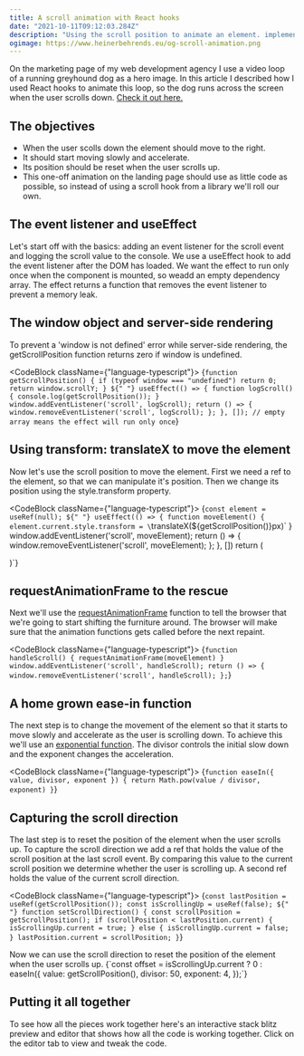 ```yaml
---
title: A scroll animation with React hooks
date: "2021-10-11T09:12:03.284Z"
description: "Using the scroll position to animate an element. implemented with React's useEffect, useState and useRef"
ogimage: https://www.heinerbehrends.eu/og-scroll-animation.png
---
```



On the marketing page of my web development agency I use a video loop of a running
greyhound dog as a hero image. In this article I described how I used React hooks
to animate this loop, so the dog runs across the screen when the user scrolls down.
[Check it out here.](https://www.flyfi.nl/)

## The objectives

- When the user scolls down the element should move to the right.
- It should start moving slowly and accelerate.
- Its position should be reset when the user scrolls up.
- This one-off animation on the landing page should use as little code as possible, so
  instead of using a scroll hook from a library we'll roll our own.

## The event listener and useEffect

Let's start off with the basics: adding an event listener for the scroll event and
logging the scroll value to the console. We use a useEffect hook to add the event
listener after the DOM has loaded. We want the effect to run only once when the
component is mounted, so weadd an empty dependency array.
The effect returns a function that removes the event listener to prevent a memory leak.

## The window object and server-side rendering

To prevent a 'window is not defined' error while server-side rendering, the getScrollPosition
function returns zero if window is undefined.

<CodeBlock className={"language-typescript"}>
  {`function getScrollPosition() {
  if (typeof window === "undefined") return 0;
  return window.scrollY;
}
${" "}
useEffect(() => {
  function logScroll() {
    console.log(getScrollPosition());
  }
  window.addEventListener('scroll', logScroll);
  return () => {
    window.removeEventListener('scroll', logScroll);
  };
}, []); // empty array means the effect will run only once`}
</CodeBlock>

## Using transform: translateX to move the element

Now let's use the scroll position to move the element. First we need a ref to the element,
so that we can manipulate it's position. Then we change its position using the style.transform
property.

<CodeBlock className={"language-typescript"}>
  {`const element = useRef(null);
${" "}
useEffect(() => {
  function moveElement() {
    element.current.style.transform = \`translateX(\${getScrollPosition()}px)\`
  }
  window.addEventListener('scroll', moveElement);
  return () => {
    window.removeEventListener('scroll', moveElement);
  };
}, [])
return (
  <div ref={element} />
)`}
</CodeBlock>

## requestAnimationFrame to the rescue

Next we'll use the [requestAnimationFrame](https://developer.mozilla.org/en-US/docs/Web/API/window/requestAnimationFrame)
function to tell the browser that we're going to start shifting the furniture around.
The browser will make sure that the animation functions gets called before the next repaint.

<CodeBlock className={"language-typescript"}>
  {`function handleScroll() {
  requestAnimationFrame(moveElement)
}
window.addEventListener('scroll', handleScroll);
return () => {
  window.removeEventListener('scroll', handleScroll);
};`}
</CodeBlock>

## A home grown ease-in function

The next step is to change the movement of the element so that it starts to move slowly
and accelerate as the user is scrolling down. To achieve this we'll use an
[exponential function](https://en.wikipedia.org/wiki/Exponential_function). The divisor
controls the initial slow down and the exponent changes the acceleration.

<CodeBlock className={"language-typescript"}>
  {`function easeIn({ value, divisor, exponent }) {
  return Math.pow(value / divisor, exponent)
}`}
</CodeBlock>

## Capturing the scroll direction

The last step is to reset the position of the element when the user scrolls up.
To capture the scroll direction we add a ref that holds the value of the scroll
position at the last scroll event. By comparing this value to the current scroll
position we determine whether the user is scrolling up. A second ref holds the
value of the current scroll direction.

<CodeBlock className={"language-typescript"}>
  {`const lastPosition = useRef(getScrollPosition());
const isScrollingUp = useRef(false);
${" "}
function setScrollDirection() {
  const scrollPosition = getScrollPosition();
  if (scrollPosition < lastPosition.current) {
    isScrollingUp.current = true;
  } else {
    isScrollingUp.current = false;
  }
  lastPosition.current = scrollPosition;
}`}

</CodeBlock>
Now we can use the scroll direction to reset the position of the element when the user scrolls up.
<CodeBlock className={'language-typescript'}>
  {`const offset = isScrollingUp.current
  ? 0
  : easeIn({
      value: getScrollPosition(),
      divisor: 50,
      exponent: 4,
    });`}
</CodeBlock>

## Putting it all together

To see how all the pieces work together here's an interactive stack blitz preview and editor that
shows how all the code is working together. Click on the editor tab to view and tweak the code.

<br />

<StackBlitz projectId="react-ts-e4qefd" view="preview" height={500} />
